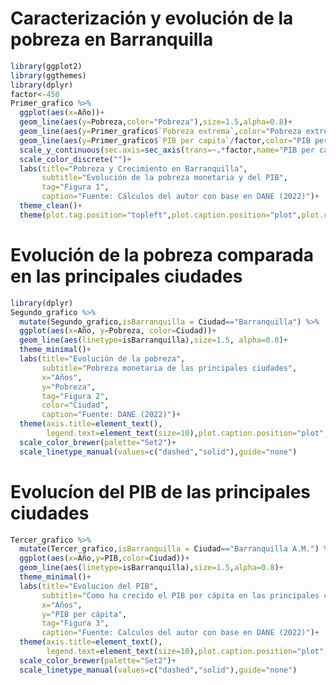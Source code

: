 # Caracterización y evolución de la pobreza en Barranquilla

```r
library(ggplot2)
library(ggthemes)
library(dplyr)
factor<-450
Primer_grafico %>%
  ggplot(aes(x=Año))+
  geom_line(aes(y=Pobreza,color="Pobreza"),size=1.5,alpha=0.8)+
  geom_line(aes(y=Primer_grafico$`Pobreza extrema`,color="Pobreza extrema"),size=1.5,alpha=0.8)+
  geom_line(aes(y=Primer_grafico$`PIB per capita`/factor,color="PIB per cápita"),size=1.5,alpha=0.8)+
  scale_y_continuous(sec.axis=sec_axis(trans=~.*factor,name="PIB per cápita"))+
  scale_color_discrete("")+
  labs(title="Pobreza y Crecimiento en Barranquilla",
       subtitle="Evolución de la pobreza monetaria y del PIB",
       tag="Figura 1",
       caption="Fuente: Cálculos del autor con base en DANE (2022)")+
  theme_clean()+
  theme(plot.tag.position="topleft",plot.caption.position="plot",plot.caption=element_text(hjust=0),legend.position = "bottom", text=element_text(family="Rubik"))

```

# Evolución de la pobreza comparada en las principales ciudades
```r
library(dplyr)
Segundo_grafico %>%
  mutate(Segundo_grafico,isBarranquilla = Ciudad=="Barranquilla") %>%
  ggplot(aes(x=Año, y=Pobreza, color=Ciudad))+
  geom_line(aes(linetype=isBarranquilla),size=1.5, alpha=0.8)+
  theme_minimal()+
  labs(title="Evolución de la pobreza",
       subtitle="Pobreza monetaria de las principales ciudades",
       x="Años",
       y="Pobreza",
       tag="Figura 2",
       color="Ciudad",
       caption="Fuente: DANE (2022)")+
  theme(axis.title=element_text(),
        legend.text=element_text(size=10),plot.caption.position="plot",plot.caption=element_text(hjust=0),legend.position="bottom")+
  scale_color_brewer(palette="Set2")+
  scale_linetype_manual(values=c("dashed","solid"),guide="none")

```

# Evolucíon del PIB de las principales ciudades
```r
Tercer_grafico %>%
  mutate(Tercer_grafico,isBarranquilla = Ciudad=="Barranquilla A.M.") %>%
  ggplot(aes(x=Año,y=PIB,color=Ciudad))+
  geom_line(aes(linetype=isBarranquilla),size=1.5,alpha=0.8)+
  theme_minimal()+
  labs(title="Evolucion del PIB",
       subtitle="Como ha crecido el PIB per cápita en las principales ciudades?",
       x="Años",
       y="PIB per cápita",
       tag="Figura 3",
       caption="Fuente: Calculos del autor con base en DANE (2022)")+
  theme(axis.title=element_text(),
        legend.text=element_text(size=10),plot.caption.position="plot",plot.caption=element_text(hjust=0),legend.position="bottom")+
  scale_color_brewer(palette="Set2")+
  scale_linetype_manual(values=c("dashed","solid"),guide="none")
  

```


